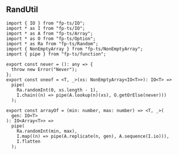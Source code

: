 ## RandUtil

```tsx
import { IO } from "fp-ts/IO";
import * as I from "fp-ts/IO";
import * as A from "fp-ts/Array";
import * as O from "fp-ts/Option";
import * as Ra from "fp-ts/Random";
import { NonEmptyArray } from "fp-ts/NonEmptyArray";
import { pipe } from "fp-ts/function";
```

```tsx
export const never = (): any => {
  throw new Error("Never");
};
export const oneof = <T, _>(xs: NonEmptyArray<IO<T>>): IO<T> =>
  pipe(
    Ra.randomInt(0, xs.length - 1),
    I.chain((n) => pipe(A.lookup(n)(xs), O.getOrElse(never)))
  );

export const arrayOf = (min: number, max: number) => <T, _>(
  gen: IO<T>
): IO<Array<T>> =>
  pipe(
    Ra.randomInt(min, max),
    I.map((n) => pipe(A.replicate(n, gen), A.sequence(I.io))),
    I.flatten
  );
```

